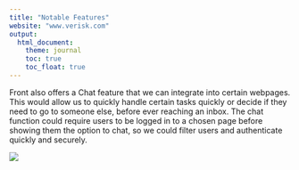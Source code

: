 ```yaml
---
title: "Notable Features"
website: "www.verisk.com"
output: 
  html_document:
    theme: journal
    toc: true
    toc_float: true
---
```


Front also offers a Chat feature that we can integrate into certain webpages. This would allow us to quickly handle certain tasks quickly or decide if they need to go to someone else, before ever reaching an inbox. The chat function could require users to be logged in to a chosen page before showing them the option to chat, so we could filter users and authenticate quickly and securely.

![](chat.png)